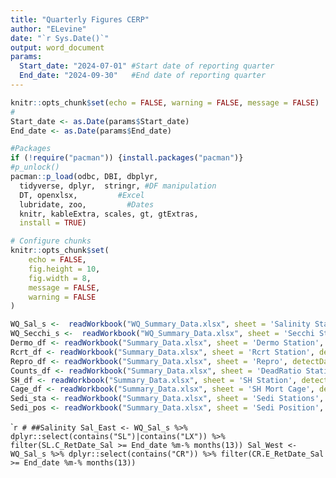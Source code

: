 ```yaml
---
title: "Quarterly Figures CERP"
author: "ELevine"
date: "`r Sys.Date()`"
output: word_document
params:
  Start_date: "2024-07-01" #Start date of reporting quarter
  End_date: "2024-09-30"   #End date of reporting quarter
---
```


```r
knitr::opts_chunk$set(echo = FALSE, warning = FALSE, message = FALSE)
#
Start_date <- as.Date(params$Start_date)
End_date <- as.Date(params$End_date)

#Packages
if (!require("pacman")) {install.packages("pacman")}
#p_unlock()
pacman::p_load(odbc, DBI, dbplyr,
  tidyverse, dplyr,  stringr, #DF manipulation
  DT, openxlsx,         #Excel
  lubridate, zoo,         #Dates
  knitr, kableExtra, scales, gt, gtExtras,
  install = TRUE)
```

```r
# Configure chunks
knitr::opts_chunk$set(
	echo = FALSE,
	fig.height = 10,
	fig.width = 8,
	message = FALSE,
	warning = FALSE
)
```

```r
WQ_Sal_s <-  readWorkbook("WQ_Summary_Data.xlsx", sheet = 'Salinity Station', detectDates = TRUE, check.names = TRUE)
WQ_Secchi_s <-  readWorkbook("WQ_Summary_Data.xlsx", sheet = 'Secchi Station', detectDates = TRUE, check.names = TRUE)
Dermo_df <- readWorkbook("Summary_Data.xlsx", sheet = 'Dermo Station', detectDates = TRUE, check.names = TRUE)
Rcrt_df <- readWorkbook("Summary_Data.xlsx", sheet = 'Rcrt Station', detectDates = TRUE, check.names = TRUE)
Repro_df <- readWorkbook("Summary_Data.xlsx", sheet = 'Repro', detectDates = TRUE, check.names = TRUE)
Counts_df <- readWorkbook("Summary_Data.xlsx", sheet = 'DeadRatio Station', detectDates = TRUE, check.names = TRUE)
SH_df <- readWorkbook("Summary_Data.xlsx", sheet = 'SH Station', detectDates = TRUE, check.names = TRUE)
Cage_df <- readWorkbook("Summary_Data.xlsx", sheet = 'SH Mort Cage', detectDates = TRUE, check.names = TRUE)
Sedi_sta <- readWorkbook("Summary_Data.xlsx", sheet = 'Sedi Stations', detectDates = TRUE, check.names = TRUE)
Sedi_pos <- readWorkbook("Summary_Data.xlsx", sheet = 'Sedi Position', detectDates = TRUE, check.names = TRUE)
```

```r
#
##Salinity
Sal_East <- WQ_Sal_s %>% dplyr::select(contains("SL")|contains("LX")) %>% filter(SL.C_RetDate_Sal >= End_date %m-% months(13))
Sal_West <- WQ_Sal_s %>% dplyr::select(contains("CR")) %>% filter(CR.E_RetDate_Sal >= End_date %m-% months(13))
``